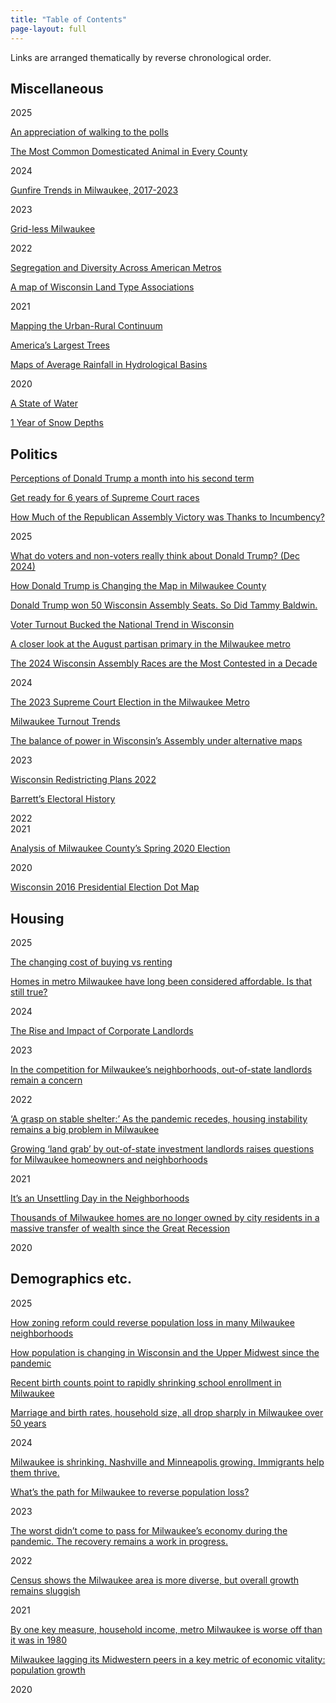 ```yaml
---
title: "Table of Contents"
page-layout: full
---
```


Links are arranged thematically by reverse chronological order.

::: {.grid}

::: {.g-col-lg-3 .g-col-md-4 .g-col-sm-6 .g-col-12}

## Miscellaneous 

<div class="text-divider">2025</div>

[An appreciation of walking to the polls](posts/2024/milwaukee-walking-to-the-polls.html)

[The Most Common Domesticated Animal in Every County](posts/2024/most-common-animal.html)

<div class="text-divider">2024</div>

[Gunfire Trends in Milwaukee, 2017-2023](posts/2023/milwaukee-gunfire.html)

<div class="text-divider">2023</div>

[Grid-less Milwaukee](posts/2022/gridless-milwaukee.html)

<div class="text-divider">2022</div>

[Segregation and Diversity Across American Metros](posts/2021/metro-diversity-and-segregation.html)

[A map of Wisconsin Land Type Associations](posts/2021/wisc-land-type-associations.html)

<div class="text-divider">2021</div>

[Mapping the Urban-Rural Continuum](posts/2020/modified-ruca-codes.html)

[America's Largest Trees](posts/2020/champion-trees.html)

[Maps of Average Rainfall in Hydrological Basins](posts/2020/average-rainfall-huc8.html)

<div class="text-divider">2020</div>

[A State of Water](posts/older/state-of-water.html)

[1 Year of Snow Depths](posts/older/snow-depths.html)


:::

::: {.g-col-lg-3 .g-col-md-4 .g-col-sm-6 .g-col-12}

## Politics

[Perceptions of Donald Trump a month into his second term](posts/2025/trump-perceptions-february.html)

[Get ready for 6 years of Supreme Court races](posts/2025/scowis-preview.html)

[How Much of the Republican Assembly Victory was Thanks to Incumbency?](posts/2025/assembly-incumbency-advantage.html)

<div class="text-divider">2025</div>

[What do voters and non-voters really think about Donald Trump? (Dec 2024)](posts/2024/trump-views-december.html)

[How Donald Trump is Changing the Map in Milwaukee County](posts/2024/milwaukee-county-potus-trends.html)

[Donald Trump won 50 Wisconsin Assembly Seats. So Did Tammy Baldwin.](posts/2024/president-and-senate-results-in-wi-legis-districts.html)

[Voter Turnout Bucked the National Trend in Wisconsin](posts/2024/wisconsin-voter-turnout.html)

[A closer look at the August partisan primary in the Milwaukee metro](posts/2024/aug13-primary.html)

[The 2024 Wisconsin Assembly Races are the Most Contested in a Decade](posts/2024/contested-assembly.html)

<div class="text-divider">2024</div>

[The 2023 Supreme Court Election in the Milwaukee Metro](posts/2023/scowis-milw-metro.html)

[Milwaukee Turnout Trends](posts/2023/mke-turnout-trends.html)

[The balance of power in Wisconsin's Assembly under alternative maps](posts/2023/modeled-assembly-scenarios-2022.html)

<div class="text-divider">2023</div>

[Wisconsin Redistricting Plans 2022](posts/2022/redistricting-plans-2022.html)

[Barrett's Electoral History](posts/2022/barrett-electoral-history.html)

<div class="text-divider">2022</div>

<div class="text-divider">2021</div>

[Analysis of Milwaukee County's Spring 2020 Election](posts/2020/milw-cnty-april-election.html)

<div class="text-divider">2020</div>

[Wisconsin 2016 Presidential Election Dot Map](posts/older/potus-2016-dot-map.html)

:::
  
::: {.g-col-lg-3 .g-col-md-4 .g-col-sm-6 .g-col-12}

## Housing

<div class="text-divider">2025</div>

[The changing cost of buying vs renting](posts/2024/rent-vs-buy.html)

[Homes in metro Milwaukee have long been considered affordable. Is that still true?](posts/2024/milwaukee-cost-of-housing.html)

<div class="text-divider">2024</div>

[The Rise and Impact of Corporate Landlords](https://law.marquette.edu/assets/marquette-lawyers/pdf/marquette-lawyer/2023-summer/2023-summer-p48.pdf)

<div class="text-divider">2023</div>

[In the competition for Milwaukee's neighborhoods, out-of-state landlords remain a concern](posts/2022/milwaukee-homebuyers-and-landlords.html)

<div class="text-divider">2022</div>

['A grasp on stable shelter:' As the pandemic recedes, housing instability remains a big problem in Milwaukee](posts/2021/milwaukee-evictions.html)

[Growing 'land grab' by out-of-state investment landlords raises questions for Milwaukee homeowners and neighborhoods](posts/2021/milwaukee-out-of-state-landlords.html)

<div class="text-divider">2021</div>

[It's an Unsettling Day in the Neighborhoods](https://law.marquette.edu/assets/marquette-lawyers/pdf/marquette-lawyer/2020-summer/2020-summer-p42.pdf)

[Thousands of Milwaukee homes are no longer owned by city residents in a massive transfer of wealth since the Great Recession](posts/2020/milwaukee-owner-occupancy.html)

<div class="text-divider">2020</div>

:::

::: {.g-col-lg-3 .g-col-md-4 .g-col-sm-6 .g-col-12}

## Demographics etc.

<div class="text-divider">2025</div>

[How zoning reform could reverse population loss in many Milwaukee neighborhoods](posts/2024/zoning-and-population-loss.html)

[How population is changing in Wisconsin and the Upper Midwest since the pandemic](posts/2024/midwestern-pop-trends.html)

[Recent birth counts point to rapidly shrinking school enrollment in Milwaukee](posts/2024/births-and-first-graders.html)

[Marriage and birth rates, household size, all drop sharply in Milwaukee over 50 years](posts/2024/milwaukee-household-types.html)

<div class="text-divider">2024</div>

[Milwaukee is shrinking. Nashville and Minneapolis growing. Immigrants help them thrive.](posts/2023/milwaukee-immigration.html)

[What's the path for Milwaukee to reverse population loss?](posts/2023/how-could-milwaukee-grow.html)

<div class="text-divider">2023</div>

[The worst didn't come to pass for Milwaukee's economy during the pandemic. The recovery remains a work in progress.](posts/2022/milwaukee-covid-economic-recovery.html)

<div class="text-divider">2022</div>

[Census shows the Milwaukee area is more diverse, but overall growth remains sluggish](posts/2021/milwaukee-census.html)

<div class="text-divider">2021</div>

[By one key measure, household income, metro Milwaukee is worse off than it was in 1980](posts/2020/milwaukee-household-income.html)

[Milwaukee lagging its Midwestern peers in a key metric of economic vitality: population growth](posts/2020/milwaukee-population-trajectory.html)

<div class="text-divider">2020</div>

:::
  
:::  
